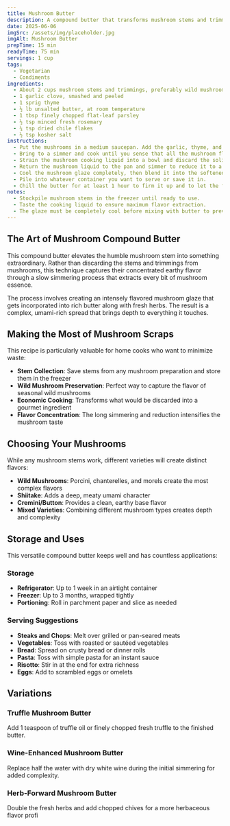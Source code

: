 ```yaml
---
title: Mushroom Butter
description: A compound butter that transforms mushroom stems and trimmings into a flavorful spread.
date: 2025-06-06
imgSrc: /assets/img/placeholder.jpg
imgAlt: Mushroom Butter
prepTime: 15 min
readyTime: 75 min
servings: 1 cup
tags:
  - Vegetarian
  - Condiments
ingredients:
  - About 2 cups mushroom stems and trimmings, preferably wild mushrooms, wiped to remove any grit or debris
  - 1 garlic clove, smashed and peeled
  - 1 sprig thyme
  - ½ lb unsalted butter, at room temperature
  - 1 tbsp finely chopped flat-leaf parsley
  - ½ tsp minced fresh rosemary
  - ¼ tsp dried chile flakes
  - ½ tsp kosher salt
instructions:
  - Put the mushrooms in a medium saucepan. Add the garlic, thyme, and water to cover by ½ inch.
  - Bring to a simmer and cook until you sense that all the mushroom flavor has leached into the water (do a taste test), about 1 hour.
  - Strain the mushroom cooking liquid into a bowl and discard the solids.
  - Return the mushroom liquid to the pan and simmer to reduce it to a glaze, about 2 tablespoons.
  - Cool the mushroom glaze completely, then blend it into the softened butter along with the parsley, rosemary, chile flakes, and salt, using a wooden spoon or rubber spatula.
  - Pile into whatever container you want to serve or save it in.
  - Chill the butter for at least 1 hour to firm it up and to let the flavors marry and permeate the butter.
notes:
  - Stockpile mushroom stems in the freezer until ready to use.
  - Taste the cooking liquid to ensure maximum flavor extraction.
  - The glaze must be completely cool before mixing with butter to prevent melting.
---
```


## The Art of Mushroom Compound Butter

This compound butter elevates the humble mushroom stem into something extraordinary. Rather than discarding the stems and trimmings from mushrooms, this technique captures their concentrated earthy flavor through a slow simmering process that extracts every bit of mushroom essence.

The process involves creating an intensely flavored mushroom glaze that gets incorporated into rich butter along with fresh herbs. The result is a complex, umami-rich spread that brings depth to everything it touches.

## Making the Most of Mushroom Scraps

This recipe is particularly valuable for home cooks who want to minimize waste:

- **Stem Collection**: Save stems from any mushroom preparation and store them in the freezer
- **Wild Mushroom Preservation**: Perfect way to capture the flavor of seasonal wild mushrooms
- **Economic Cooking**: Transforms what would be discarded into a gourmet ingredient
- **Flavor Concentration**: The long simmering and reduction intensifies the mushroom taste

## Choosing Your Mushrooms

While any mushroom stems work, different varieties will create distinct flavors:

- **Wild Mushrooms**: Porcini, chanterelles, and morels create the most complex flavors
- **Shiitake**: Adds a deep, meaty umami character
- **Cremini/Button**: Provides a clean, earthy base flavor
- **Mixed Varieties**: Combining different mushroom types creates depth and complexity

## Storage and Uses

This versatile compound butter keeps well and has countless applications:

### Storage
- **Refrigerator**: Up to 1 week in an airtight container
- **Freezer**: Up to 3 months, wrapped tightly
- **Portioning**: Roll in parchment paper and slice as needed

### Serving Suggestions
- **Steaks and Chops**: Melt over grilled or pan-seared meats
- **Vegetables**: Toss with roasted or sautéed vegetables
- **Bread**: Spread on crusty bread or dinner rolls
- **Pasta**: Toss with simple pasta for an instant sauce
- **Risotto**: Stir in at the end for extra richness
- **Eggs**: Add to scrambled eggs or omelets

## Variations

### Truffle Mushroom Butter
Add 1 teaspoon of truffle oil or finely chopped fresh truffle to the finished butter.

### Wine-Enhanced Mushroom Butter
Replace half the water with dry white wine during the initial simmering for added complexity.

### Herb-Forward Mushroom Butter
Double the fresh herbs and add chopped chives for a more herbaceous flavor profi